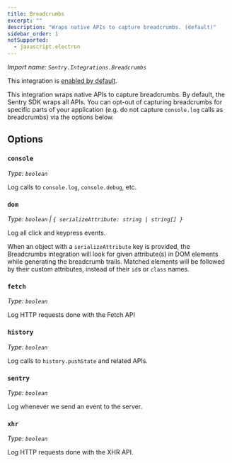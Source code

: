 ```yaml
---
title: Breadcrumbs
excerpt: ""
description: "Wraps native APIs to capture breadcrumbs. (default)"
sidebar_order: 1
notSupported:
  - javascript.electron
---
```


_Import name: `Sentry.Integrations.Breadcrumbs`_

This integration is [enabled by default](./../#modifying-default-integrations).

This integration wraps native APIs to capture breadcrumbs. By default, the Sentry SDK wraps all APIs.
You can opt-out of capturing breadcrumbs for specific parts of your application (e.g. do not capture `console.log` calls as breadcrumbs) via the options below.

## Options

### `console`

_Type: `boolean`_

Log calls to `console.log`, `console.debug`, etc.

### `dom`

_Type: `boolean` | `{ serializeAttribute: string | string[] }`_

Log all click and keypress events.

When an object with a `serializeAttribute` key is provided, the Breadcrumbs integration will look for given attribute(s) in DOM elements while generating the breadcrumb trails. Matched elements will be followed by their custom attributes, instead of their `id`s or `class` names.

### `fetch`

_Type: `boolean`_

Log HTTP requests done with the Fetch API

### `history`

_Type: `boolean`_

Log calls to `history.pushState` and related APIs.

### `sentry`

_Type: `boolean`_

Log whenever we send an event to the server.

### `xhr`

_Type: `boolean`_

Log HTTP requests done with the XHR API.
